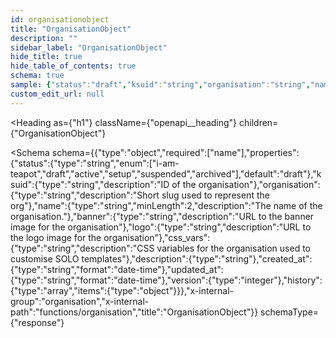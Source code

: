```yaml
---
id: organisationobject
title: "OrganisationObject"
description: ""
sidebar_label: "OrganisationObject"
hide_title: true
hide_table_of_contents: true
schema: true
sample: {"status":"draft","ksuid":"string","organisation":"string","name":"string","banner":"string","logo":"string","css_vars":"string","description":"string","created_at":"2024-07-29T15:51:28.071Z","updated_at":"2024-07-29T15:51:28.071Z","version":0,"history":[{}]}
custom_edit_url: null
---
```



<Heading
  as={"h1"}
  className={"openapi__heading"}
  children={"OrganisationObject"}
>
</Heading>





<Schema
  schema={{"type":"object","required":["name"],"properties":{"status":{"type":"string","enum":["i-am-teapot","draft","active","setup","suspended","archived"],"default":"draft"},"ksuid":{"type":"string","description":"ID of the organisation"},"organisation":{"type":"string","description":"Short slug used to represent the org"},"name":{"type":"string","minLength":2,"description":"The name of the organisation."},"banner":{"type":"string","description":"URL to the banner image for the organisation"},"logo":{"type":"string","description":"URL to the logo image for the organisation"},"css_vars":{"type":"string","description":"CSS variables for the organisation used to customise SOLO templates"},"description":{"type":"string"},"created_at":{"type":"string","format":"date-time"},"updated_at":{"type":"string","format":"date-time"},"version":{"type":"integer"},"history":{"type":"array","items":{"type":"object"}}},"x-internal-group":"organisation","x-internal-path":"functions/organisation","title":"OrganisationObject"}}
  schemaType={"response"}
>
  
</Schema>
            